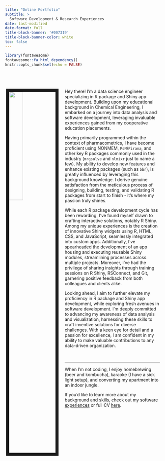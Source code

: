```yaml
---
title: "Online Portfolio"
subtitle: > 
  Software Development & Research Experiences
date: last-modified
date-format: full
title-block-banner: '#007319'
title-block-banner-color: white
toc: false
---
```


```r
library(fontawesome)
fontawesome::fa_html_dependency()
knitr::opts_chunk$set(echo = FALSE)
```

<br>

# <img src="www/assets/FB_profile.jpg" align="right" class = "preview-image" style="width:30%; margin-right: 20px; border:10px solid; float:left;"/>


Hey there! I'm a data science engineer specializing in R package and Shiny app development. Building upon my educational background in Chemical Engineering, I embarked on a journey into data analysis and software development, leveraging invaluable experiences gained from my cooperative education placements.

Having primarily programmed within the context of pharmacometrics, I have become proficient using NONMEM, `PsN`/`Pirana`, and other key R packages commonly used in the industry (`mrgsolve` and `nlmixr` just to name a few). My ability to develop new features and enhance existing packages (such as `bbr`), is greatly influenced by leveraging this background knowledge. I derive genuine satisfaction from the meticulous process of designing, building, testing, and validating R packages from start to finish - it's where my passion truly shines.

While each R package development cycle has been rewarding, I've found myself drawn to crafting interactive solutions, notably R Shiny. Among my unique experiences is the creation of innovative Shiny widgets using R, HTML, CSS, and JavaScript, seamlessly integrated into custom apps. Additionally, I've spearheaded the development of an app housing and executing reusable Shiny modules, streamlining processes across multiple projects. Moreover, I've had the privilege of sharing insights through training sessions on R Shiny, RSConnect, and Git, garnering positive feedback from both colleagues and clients alike.

Looking ahead, I aim to further elevate my proficiency in R package and Shiny app development, while exploring fresh avenues in software development. I'm deeply committed to advancing my awareness of data analysis and visualization, harnessing these skills to craft inventive solutions for diverse challenges. With a keen eye for detail and a passion for excellence, I am confident in my ability to make valuable contributions to any data-driven organization.

<br>
<hr>

When I'm not coding, I enjoy homebrewing (beer and kombucha), karaoke (I have a sick light setup), and converting my apartment into an indoor jungle.

If you'd like to learn more about my background and skills, check out my <a href="software.html">software experiences</a> or full CV [here](files/Resume_new.pdf).
